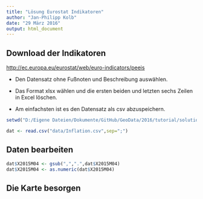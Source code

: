 ```yaml
---
title: "Lösung Eurostat Indikatoren"
author: "Jan-Philipp Kolb"
date: "29 März 2016"
output: html_document
---
```


## Download der Indikatoren

<http://ec.europa.eu/eurostat/web/euro-indicators/peeis>

- Den Datensatz ohne Fußnoten und Beschreibung auswählen.

- Das Format xlsx wählen und die ersten beiden und letzten sechs Zeilen in Excel löschen.

- Am einfachsten ist es den Datensatz als csv abzuspeichern.

```r
setwd("D:/Eigene Dateien/Dokumente/GitHub/GeoData/2016/tutorial/solution")
```


```r
dat <- read.csv("data/Inflation.csv",sep=";")
```

## Daten bearbeiten

```r
dat$X2015M04 <- gsub(",",".",dat$X2015M04)
dat$X2015M04 <- as.numeric(dat$X2015M04)  
```

## Die Karte besorgen

```r

```

